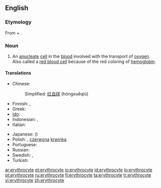 ==English==

===Etymology===
From {{etyl|grc}} {{term|sc=polytonic|ἐρυθρός|tr=eruthrós||red|lang=grc}} + {{term|-cyte|lang=en}}.

===Noun===
{{en-noun}}

# {{cytology}} An [[anucleate]] [[cell]] in the [[blood]] involved with the transport of [[oxygen]].  Also called a [[red blood cell]] because of the red coloring of [[hemoglobin]].

====Translations====
{{trans-top|a red blood cell}}
* Chinese:
*: Simplified: [[红血球]] (hóngxuěqiú)
* Finnish: {{t+|fi|punasolu}}, {{t+|fi|erytrosyytti}}
* Greek: {{t-|el|ερυθρό αιμοσφαίριο|n|tr=erythró aimosfaírio}}
* [[Ido]]: {{t+|io|eritrocito|xs=Ido}}
* Indonesian: {{t|id|eritrosit|xs=Indonesian}}, {{t|id|sel darah merah|xs=Indonesian}}
* Italian: {{t-|it|eritrocito|m}}
{{trans-mid}}
* Japanese: {{t-|ja|赤血球}} ({{t|ja|せっけっきゅう|tr=sekkekkyū}})
* Polish: {{t+|pl|erytrocyt|m}}, [[czerwona]] [[krwinka]] {{f}}
* Portuguese: {{t|pt|eritrócito}}
* Russian: {{t|ru|эритроцит}}
* Swedish: {{t+|sv|erytrocyt}}, {{t|sv|röd blodkropp}}
* Turkish: {{t+|tr|alyuvar}}
{{trans-bottom}}

[[ar:erythrocyte]]
[[et:erythrocyte]]
[[io:erythrocyte]]
[[id:erythrocyte]]
[[lo:erythrocyte]]
[[pt:erythrocyte]]
[[ru:erythrocyte]]
[[fi:erythrocyte]]
[[ta:erythrocyte]]
[[tr:erythrocyte]]
[[vi:erythrocyte]]
[[zh:erythrocyte]]